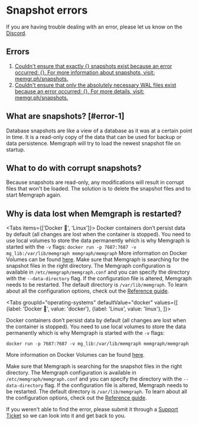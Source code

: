 
# Snapshot errors

<Callout type="info">
If you are having trouble dealing with an error, please let us know on the <a href="https://www.discord.gg/memgraph"
target="_blank">Discord</a>.
</Callout>

## Errors

1. [Couldn't ensure that exactly {} snapshots exist because an error occurred:
   {}. For more information about snapshots, visit: memgr.ph/snapshots.](#error-1)
2. [Couldn't ensure that only the absolutely necessary WAL files exist because an
   error occurred: {}. For more details, visit: memgr.ph/snapshots.](#error-1)

## What are snapshots? [#error-1]

Database snapshots are like a view of a database as it was at a certain point in
time. It is a read-only copy of the data that can be used for backup or data
persistence. Memgraph will try to load the newest snapshot file on startup.

## What to do with corrupt snapshots?

Because snapshots are read-only, any modifications will result in corrupt
files that won't be loaded. The solution is to delete the snapshot files and to
start Memgraph again.

## Why is data lost when Memgraph is restarted?

<Tabs items={['Docker 🐳', 'Linux']}> 
  <Tab>Docker containers don’t persist data by default (all changes are lost when the container is stopped). You need to use local volumes to store the data permanently which is why Memgraph is started with the `-v` flags: `docker run -p 7687:7687 -v mg_lib:/var/lib/memgraph memgraph/memgraph` More information on Docker Volumes can be found [here](https://docs.docker.com/storage/volumes/).</Tab>
  <Tab>Make sure that Memgraph is searching for the snapshot files in the right directory. The Memgraph configuration is available in `/etc/memgraph/memgraph.conf` and you can specify the directory with the `--data-directory` flag. If the configuration file is altered, Memgraph needs to be restarted. The default directory is `/var/lib/memgraph`. To learn about all the configuration options, check out the [Reference guide](/memgraph/reference-guide/configuration).</Tab>
</Tabs>

<Tabs
  groupId="operating-systems"
  defaultValue="docker"
  values={[
    {label: 'Docker 🐳', value: 'docker'},
    {label: 'Linux', value: 'linux'},
  ]}>
  <TabItem value="docker">

Docker containers don’t persist data by default (all changes are lost when the
container is stopped). You need to use local volumes to store the data
permanently which is why Memgraph is started with the `-v` flags:

```console
docker run -p 7687:7687 -v mg_lib:/var/lib/memgraph memgraph/memgraph
```

More information on Docker Volumes can be found
[here](https://docs.docker.com/storage/volumes/).

  </TabItem>
  <TabItem value="linux">

Make sure that Memgraph is searching for the snapshot files in the right
directory. The Memgraph configuration is available in
`/etc/memgraph/memgraph.conf` and you can specify the directory with the
`--data-directory` flag. If the configuration file is altered, Memgraph needs to
be restarted. The default directory is `/var/lib/memgraph`. To learn about all the
configuration options, check out the [Reference
guide](/memgraph/reference-guide/configuration).

  </TabItem>
</Tabs>

<Callout type="info">
If you weren't able to find the error, please submit it through a <a href="https://support.memgraph.com"
target="_blank">Support Ticket</a> so we can look into it and get back to you.
</Callout>
